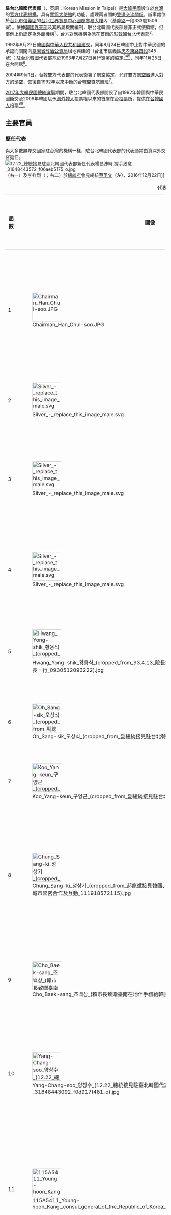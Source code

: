 {{noteTA
|T=zh-hant:駐台北韓國代表部; zh-hans:驻台北韩国代表部;
|1=zh-hant:駐台北韓國代表部; zh-hans:驻台北韩国代表部;
}}
{{infobox Organization
|name             = 駐台北韓國代表部
|native_name      = {{lang|ko|주 타이베이 대한민국 대표부}}<br />
{{lang|en|Korean Mission in Taipei}} 
[[File:Emblem_of_South_Korea.svg|110px]]

|image            = Taipei World Trade Center International Trade Building 20090617.jpg
|size             = 
|formation        = {{Start date|1993|11|25}}
|type             = [[實質大使館|實質大使館]]
|status           = 
|registration_id  = 
|leader_title     = 代表
|leader_name      = [[鄭炳元|鄭炳元]]
|leader_title2    = 
|leader_name2     = 
|subsidiaries     = 
|headquarters     = {{ROC}}[[台北市|台北市]][[信義區_(台北市)|信義區]][[基隆路|基隆路]]一段333號1506室
|num_members      = 
|region_served    = {{ROC-TW}}
|parent_organization = {{flagicon|ROK}} [[大韓民國外交部|大韓民國外交部]]
|website          = {{URL|https://overseas.mofa.go.kr/tw-zh/index.do}}
}}
{{Infobox Chinese
| hide   = no
| hangul = 주 타이베이 대한민국 대표부
| hanja= 駐 타이베이 大韓民國 代表部
| rr     = Ju Taibei Daehanminguk Daepyobu
| mr     = Chu T'aipei Taehanmin'guk Taepyobu
| c      = 駐台北韓國代表部
| p      = Zhù Táiběi Hánguó Dàibiǎo Bù
| poj    =Chù Tâi-pak Hân-kok Tāi-piáu-pō͘
}}

'''駐台北韓國代表部'''（{{kor|諺=주 타이베이 대한민국 대표부|漢=駐 타이베이 大韓民國 代表部|名=南}}，英語：Korean Mission in Taipei）是[[大韓民國|大韓民國]]設立於[[台灣|台灣]]的[[韓國駐外機構列表|官方代表機構]]，具有[[實質大使館|實質大使館]]的功能，處理兩者間的[[中華民國與大韓民國關係|雙邊交流關係]]。辦事處位於[[台北市|台北市]][[信義區_(台北市)|信義區]]的[[台北世界貿易中心國際貿易大樓|台北世界貿易中心國際貿易大樓]]內（[[基隆路|基隆路]]一段333號1506室）。依據[[大韓民國外交部|韓國外交部]]及其所屬機關編制，駐台北韓國代表部雖非正式使領館，但慣例上仍認定為外館機構<ref name="大邱市議會">{{Citation |script-title=ko:대만정부 초청 방문 보고서 |publisher={{lang|ko|{{Link-ko|大邱廣域市議會|대구광역시의회|대구광역시의회}}}} |date=2018-04 |url=https://council.daegu.go.kr/attach/bbs/overseas/8fe67fe5dd697769ede7c7d70e741c91.pdf |archiveurl=https://web.archive.org/web/20191027092019/https://council.daegu.go.kr/attach/bbs/overseas/8fe67fe5dd697769ede7c7d70e741c91.pdf |archivedate=2019-10-27 }}</ref>{{rp|p23}}。台方對應機構為派在[[首爾|首爾]]的[[駐韓國台北代表部|駐韓國台北代表部]]<ref>{{Cite web |url=http://web.roc-taiwan.org/kr_ko/index.html |title=Taipei Mission in Korea |access-date=2016-05-02 |archive-url=https://web.archive.org/web/20160504164721/http://web.roc-taiwan.org/kr_ko/index.html |archive-date=2016-05-04 |dead-url=yes }}</ref>。

1992年8月27日[[1992年中韩建交|韓國與中華人民共和國建交]]，同年8月24日韓國中止對中華民國的承認而關閉向[[臺灣省菸酒公賣局|臺灣省菸酒公賣局]]租地興建的{{link-nan|大韓民國駐中華民國大使館|Gôan Tāi-hân Bîn-kok chù Tiong-kok Tāi-sài-kóan}}（台北市信義區[[忠孝東路|忠孝東路四段]]345號）；駐台北韓國代表部基於1993年7月27日另行簽署的協定<ref>{{Cite book |chapter=Prospects for Taiwan's Membership in the United Nations |author=Lung-chu Chen |title=Taiwan's Expanding Role in the International Arena |editor=Maysing H. Yang |publisher=M.E. Sharpe |date=1997 |page=10 |isbn=1-56324-968-5 |url=https://books.google.co.uk/books?id=A2IWAHsz5VMC&lpg=PA10&dq=Taipei%20Mission%20in%20Korea&pg=PA10#v=onepage&q=Taipei%20Mission%20in%20Korea&f=true }}</ref><ref>[http://www.nytimes.com/1992/08/23/world/china-and-south-korea-planning-to-establish-diplomatic-relations.html China and South Korea Planning To Establish Diplomatic Relations], ''[[New_York_Times|New York Times]]'',  August 23, 1992</ref><ref>[http://www.taiwantoday.tw/ct.asp?xItem=14674&CtNode=122 Seoul tries to mend Taipei tie] {{webarchive|url=https://web.archive.org/web/20160307042046/http://www.taiwantoday.tw/ct.asp?xItem=14674&CtNode=122 |date=2016-03-07 }}, ''[[Taiwan_Today|Taiwan Today]]'', November 8, 1996</ref>，同年11月25日在台開館<ref name="年鑑1994">{{cite book|title=中華民國八十三年外交年鑑|date=1994|isbn=9570047364|author=外交部外交年鑑編輯委員會|publisher=[[中華民國外交部|中華民國外交部]] |page=頁90}}</ref>。

2004年9月1日，台韓雙方代表部的代表簽署了航空協定，允許雙方[[航空器|航空器]]進入對方的[[領空|領空]]，恢復自1992年以來中斷的台韓間直航航班<ref>[http://www.atimes.com/atimes/Korea/FI15Dg01.html Korea-Taiwan flying close to the wind], Andrew Petty, ''[[Asia_Times_Online|Asia Times Online]]'', September 15, 2004 </ref>。

[[2017年大韓民國總統選舉|2017年大韓民國總統選舉]]期間，駐台北韓國代表部開設了自1992年韓國與中華民國斷交及2009年韓國賦予[[韓僑|海外韓人]]投票權以來的首座在台[[投票所|投票所]]，提供[[在台韓國人|在台韓國人]]投票<ref name="投票韓聯社">{{Cite news |script-title=ko:韓공관 없는 대만서 사상 첫 재외투표…"감개무량" |url=http://www.yonhapnews.co.kr/bulletin/2017/04/25/0200000000AKR20170425094900009.HTML |publisher={{lang|ko|[[韓聯社|연합뉴스]]}} |date=2017-04-25 |author={{lang|ko|류정엽}} |archiveurl=https://archive.is/20170606034843/http://www.yonhapnews.co.kr/bulletin/2017/04/25/0200000000AKR20170425094900009.HTML |archivedate=2017-06-06 |deadurl=yes }}</ref><ref name="投票中央社">{{Cite news|title=南韓總統大選台北設投票所 斷交後首次|url=http://www.cna.com.tw/news/firstnews/201704265015-1.aspx|publisher=[[中央社|中央社]]|date=2017-04-26|archiveurl=https://archive.is/20170606034605/http://www.cna.com.tw/news/firstnews/201704265015-1.aspx|archivedate=2017-06-06|deadurl=yes}}</ref>。

==主要官員==
===歷任代表===
與大多數無邦交國家駐台灣的機構一樣，駐台北韓國代表部的代表通常由資深外交官擔任。
[[File:12.22_總統接見駐臺北韓國代表部新任代表楊昌洙時,握手致意_31648443572_f06aeb5175_o.jpg|thumb]]（右一）及李祥烈（{{lang|ko|이상열}}；右二）於[[總統府_(臺灣)|總統府]]會見總統[[蔡英文|蔡英文]]（左），2016年12月22日]]
{|class="wikitable sortable" style="font-size: 100%" align=center
|+ 代表名單<ref name="韓國外交60年">{{Citation |script-title=ko:헌국외교 60년 |url=http://www.mofa.go.kr/state/publication/history60/20100201/11369_file_2009%20dip60_appendix.pdf |archiveurl=https://web.archive.org/web/20160304094536/http://www.mofa.go.kr/state/publication/history60/20100201/11369_file_2009%20dip60_appendix.pdf |archivedate=2016-03-04 |publisher={{lang|ko|[[大韓民國外交通商部|대한민국 외교통상부]]}} |editor={{lang|ko|외교안보연구원 교학과}} |page= |deadurl=yes }}</ref>{{rp|p523}}
! 屆數 !! 圖像 !!姓名 !! 時間 !! 先前職務
----
後續職務 
|-
| 1 
| [[File:Chairman_Han_Chul-soo.JPG|90px]] 
|[[韓哲洙|韓哲洙]]<br>（{{lang|ko|한철수}}）
| 1993年11月─1995年12月 
| [[韓美聯合軍司令部|韓美聯合軍司令部副司令]]<br>駐中華民國大使<br>{{Link-pt|大韓民國駐巴西大使館|Embaixada da Coreia do Sul em Brasília|駐巴西大使}}
----
[[西京大學|西京大學]]校長
|-
| 2 
| [[File:Silver_-_replace_this_image_male.svg|90px]]  
| [[姜敏秀|姜敏秀]]<br>（{{lang|ko|강민수}}）
| 1996年2月─1999年2月 
| {{Link-ko|大韓民國空軍官校|대한민국 공군사관학교|空軍官校校長}}<br>[[大韓民國空軍|空軍參謀次長]]
----
—
|-
| 3 
| [[File:Silver_-_replace_this_image_male.svg|90px]] 
| [[尹海重|尹海重]]<br>（{{lang|ko|윤해중}}）
| 1999年2月─2002年2月 
| [[大韓民國駐日本大使館|駐日本大使館]][[公使|公使]]<br>[[大韓民國駐上海總領事館|駐上海總領事]]
----
駐[[印尼|印尼]]大使
|-
| 4 
| [[File:Silver_-_replace_this_image_male.svg|90px]]  
| [[孫薰|孫薰]]<br>（{{lang|ko|손훈}}）
| 2002年2月─2004年2月
| 駐[[喀麥隆|喀麥隆]]大使<br>駐[[西雅圖|西雅圖]]總領事
----
—
|-
| 5 
| [[File:Hwang_Yong-shik_황용식_(cropped_from_93.4.13_院長接見駐台北韓國代表部黃龍植代表及秦基勳課長一行_0930512093222).jpg|90px]] 
| [[黃龍植|黃龍植]]<br>（{{lang|ko|황용식}}）
| 2004年3月─2006年2月
| 駐[[突尼西亞|突尼西亞]]大使<br>{{Link-ko|大韓民國常駐日內瓦辦事處|주 제네바 대한민국 대표부|常駐日內瓦辦事處}}公使
----
{{Link-ko|外交安保研究院|외교안보연구원}}名譽教授<ref name="忠北日報">{{Cite web |script-title=ko:전 튀니지대사 황용식, 충주대 강연 |publisher={{lang|ko|충북일보}} |url=http://www.inews365.com/news/article.html?no=31171 |archiveurl=https://archive.is/20161125073134/http://www.inews365.com/news/article.html?no=31171 |archivedate=2016-11-25 |accessdate=2016-11-25 |deadurl=yes }}</ref>
|-
| 6 
| [[File:Oh_Sang-sik_오상식_(cropped_from_副總統接見駐台北韓國代表部代表吳相式).jpg|90px]] 
| [[吳相式|吳相式]]<br>（{{lang|ko|오상식}}）
| 2006年2月─2008年9月
| 駐[[加彭|加彭]]大使<br>{{Link-fr|大韓民國駐法國大使館|Ambassade de Corée du Sud en France|駐法國大使館}}公使
----
—
|-
| 7 
| [[File:Koo_Yang-keun_구양근_(cropped_from_副總統接見駐台北韓國代表部新任代表具良根).jpg|90px]] 
| [[具良根|具良根]]<br>（{{lang|ko|구양근}}）
| 2008年9月─2011年9月
|（學術教育界）
----
—
|-
| 8 
| [[File:Chung_Sang-ki_정상기_(cropped_from_郝龍斌接見韓國、歐盟及澳洲駐華代表，盼推動臺北市與國際城市緊密合作及互動_111918572115).jpg|90px]]
| [[丁相基|丁相基]]<br>（{{lang|ko|정상기}}）
| 2011年10月─2014年4月 
| [[大韓民國外交部|外交部]]本部大使<br>駐[[舊金山|舊金山]]總領事
----
外交部東北亞合作大使<ref name="所長簡歷">{{Cite web |script-title=ko:정상기 센터 소장 약력 |url=http://www.korea.kr/common/download.do?fileId=184003313&tblKey=GMN |work={{lang|ko|{{Link-ko|國立外交院|국립외교원|국립외교원 외교안보연구소}}}}  |access-date=2018-06-07 |archiveurl=http://archive.is/CNNGI |archivedate=2019-05-31  |publisher={{lang|ko|[[韓國外交部|대한민국 외교부]]}} |date=2015-06-18 }}</ref>
|-
| 9 
| [[File:Cho_Baek-sang_조백상_(賴市長致贈臺南在地伴手禮給韓國代表趙百相).jpg|90px]] 
| [[趙百相|趙百相]]<br>（{{lang|ko|조백상}}）
| 2014年4月─2016年11月
| {{Link-ko|大韓民國駐越南大使館|주베트남 대한민국 대사관|駐越南公使}}<br>駐[[瀋陽|瀋陽]]總領事
----
{{Link-ko|全國市道知事協議會|전국시도지사협의회|市道知事協議會}}國際化支援室長
|-
| 10 
| [[File:Yang-Chang-soo_양창수_(12.22_總統接見駐臺北韓國代表部新任代表楊昌洙時相互贈禮_31648443092_f0d917f481_o).jpg|90px]] 
| [[楊昌洙|楊昌洙]]<br>（{{lang|ko|양창수}}）
| 2016年11月─2019年5月
| {{Link-ko|京畿道廳|경기도청}}國際關係大使<br>外交部歐洲局長<br>[[大韓民國駐廣州總領事館|駐廣州總領事]]
----
—
|-
| 11 
| [[File:115A5411_Young-hoon_Kang,_consul_general_of_the_Republic_of_Korea_in_Honolulu_(Flickr_id_33531248898).jpg|90px]] 
| [[姜永勳|姜永勳]]<br>（{{lang|ko|강영훈}}）
| 2019年5月─2021年12月
| 駐[[檀香山|檀香山]]總領事<br>外交部南亞太平洋局長<br>{{Link-ko|大韓民國駐澳洲大使館|주오스트레일리아 대한민국 대사관|駐澳洲}}[[公使銜參贊|公使銜參贊]]<ref name="姜英勳">{{Citation |chapter-url=http://archive.is/IBfrm |chapter=강영훈(국영문).pdf |script-title=ko:공관장이력서 주타이베이대표부 |publisher={{lang|ko|[[大韓民國外交部|대한민국 외교부]] 인사운영팀}} |date=2019-05-03 |url=http://www.mofa.go.kr/www/brd/m_4180/view.do?seq=357890&srchFr=&srchTo=&srchWord=&srchTp=&multi_itm_seq=0&itm_seq_1=0&itm_seq_2=0&company_cd=&company_nm=&page=12 |archiveurl=http://archive.is/VIDIo |archivedate=2019-05-21 |accessdate=2019-05-21 |dead-url=no }}</ref>
----
—
|-
| 12
| [[File:Silver_-_replace_this_image_male.svg|90px]] 
| [[鄭炳元|鄭炳元]]<br>（{{lang|ko|정병원}}）
| 2021年12月－
|駐[[溫哥華|溫哥華]]總領事<br>外交部東北亞局長<br>{{Link-ko|大韓民國駐德國大使館|주독일 대한민국 대사관|駐德國}}公使銜參贊<ref name="鄭炳元2016">{{Citation |chapter-url=https://archive.is/iH6Qd |chapter=이력서 .hwp |script-title=ko:배포 즉시 보도해주시기 바랍니다 〔제16-151호 보도자료〕 |publisher={{lang|ko|[[大韓民國外交部|대한민국 외교부]] 인사기획관실}} |date=2016-03-10 |url=http://www.mofa.go.kr/www/brd/m_4080/view.do?seq=341280&srchFr=&srchTo=&srchWord=&srchTp=&multi_itm_seq=0&itm_seq_1=0&itm_seq_2=0&company_cd=&company_nm=&page=671 |archiveurl=http://www.mofa.go.kr/www/brd/m_4080/down.do?brd_id=235&seq=358929&data_tp=A&file_seq=2|archivedate=2022-01-08 |accessdate=2022-01-08 |dead-url=yes}}</ref>
----
—
|}

===歷任副代表===
{|class="wikitable sortable" style="font-size: 100%" align=center
|+ 副代表名單
! 屆數 !! 圖像 !!姓名 !! 時間 !! 先前職務
----
後續職務
|-
| 
| [[File:Silver_-_replace_this_image_male.svg|90px]] 
| 姜光遠<br>（{{lang|ko|강광원}}）
| 1993年11月─1996年2月<br><ref name="審議官">{{Cite news |script-title=ko:人事 |publisher={{lang|ko|[[京鄉新聞|경향신문]]}} |date=1996-02-01 |page=19}}</ref>
| 外務部非洲第1課長<ref>{{Cite news |script-title=ko:人事 |publisher={{lang|ko|[[東亞日報|동아일보]]}} |date=1988-01-23 |page=2}}</ref><br>外務部副理事官<ref>{{Cite news |script-title=ko:訃音 |publisher={{lang|ko|[[京鄉新聞|경향신문]]}} |date=1991-01-17 |page=12}}</ref>
----
{{Link-ko|大韓民國駐沙烏地阿拉伯大使館|주사우디아라비아 대한민국 대사관|駐沙烏地阿拉伯大使}}<ref name="韓國外交60年"/>{{rp|p512}}<br>駐[[羅馬尼亞|羅馬尼亞]]大使<ref name="韓國外交60年"/>{{rp|p504}}<br>外務部非洲中東局審議官<ref name="審議官"/>
|-
|colspan="5"|
|-
| 
| [[File:Silver_-_replace_this_image_male.svg|90px]] 
| 申吉壽<ref>{{Cite news |script-title=ko:상사직원들이 전하는 참사현장 "숙소건물 파도치듯 흔들려" |publisher={{lang|ko|[[京鄉新聞|경향신문]]}} |date=1999-09-22 |page=3}}</ref><br>（{{lang|ko|신길수}}）
| 1997年6月─2000年1月
| 外務部科學資源課長<br>外務部環境合作課長<ref name="申吉壽">{{Citation |chapter-url=https://archive.is/fQVDq |chapter=12-670 외교통상부 공관장 인사(첨부).hwp |script-title=ko:외교통상부 공관장 인사 〔제12-670호 보도자료〕 |publisher={{lang|ko|[[大韓民國外交部|대한민국 외교통상부]] 인사기획관 인사운영팀}} |date=2012-08-21 |url=http://www.mofa.go.kr/www/brd/m_4080/view.do?seq=343549 |archiveurl=https://archive.today/20190531171739/http://www.mofa.go.kr/www/brd/m_4080/view.do?seq=343549 |archivedate=2019-05-31 |accessdate=2019-05-31 |dead-url=no }}</ref> 
----
{{Link-ko|大韓民國駐希臘大使館|주그리스 대한민국 대사관|駐希臘大使}}<br>駐國際民航組織大使兼[[蒙特婁|蒙特婁]]總領事<br>{{Link-ko|大韓民國駐菲律賓大使館|주필리핀 대한민국 대사관|駐菲律賓大使館}}公使<ref name="申吉壽"/>
|-
| 
| [[File:Silver_-_replace_this_image_male.svg|90px]] 
| 全泰東<br>（{{lang|ko|전태동}}）
| 2000年1月─2002年6月
| [[大韓民國駐中國大使館|駐華大使館]]一等秘書<ref name="全泰東">{{Citation |chapter-url=http://archive.fo/g4vgJ |chapter=09149 총영사인사 첨부.HWP |script-title=ko:총영사 인사 〔제09-149호 보도자료〕 |publisher={{lang|ko|[[大韓民國外交部|대한민국 외교통상부]] 인사기획관 인사운영팀}} |date=2009-03-31 |url=http://www.mofa.go.kr/www/brd/m_4080/view.do?seq=321326 |archiveurl=https://archive.today/20190531114227/http://www.mofa.go.kr/www/brd/m_4080/view.do?seq=321326 |archivedate=2019-05-31 |accessdate=2019-05-31 |dead-url=no }}</ref> 
----
駐華大使館公使銜參贊<br>[[大韓民國駐西安總領事館|駐西安總領事]]<ref name="全泰東"/>
|-
|-
| 
| [[File:Silver_-_replace_this_image_male.svg|90px]]
| 朴鎮雄<br>（{{lang|ko|박진웅}}）
| 2002年6月─2004年12月 
| {{Link-ko|大韓民國駐福岡總領事館|주후쿠오카 대한민국 총영사관|駐福岡總領事館}}領事<br>[[大韓民國駐香港總領事館|駐香港總領事館]]領事<ref name="朴鎮雄1">{{Citation |script-title=ja:朴 鎮雄 駐福岡韓国総領事の市長表敬訪問について |publisher={{lang|ja|[[雲仙市|雲仙市]]観光物産まちづくり推進課}} |date=2013-09-17 |url=https://www.city.unzen.nagasaki.jp/file/press/8878290.pdf |archiveurl=https://web.archive.org/web/20190531184202/https://www.city.unzen.nagasaki.jp/file/press/8878290.pdf |archivedate=2019-05-31 |accessdate=2019-05-31 |dead-url=yes }}</ref> 
----
駐福岡總領事<ref name="朴鎮雄1"/><br>[[大韓民國駐青島總領事館|駐青島總領事]]<ref name="朴鎮雄2">{{Citation |chapter-url=http://archive.fo/KDr1D |chapter=박진웅(국영문).pdf |script-title=ko:주칭다오총영사관 |publisher={{lang|ko|[[大韓民國外交部|대한민국 외교부]] 인사운영팀}} |date=2018-02-27 |url=http://www.mofa.go.kr/www/brd/m_4180/view.do?seq=357904&srchFr=&srchTo=&srchWord=&srchTp=&multi_itm_seq=0&itm_seq_1=0&itm_seq_2=0&company_cd=&company_nm=&page=4 |archiveurl=https://archive.today/20190601070016/http://www.mofa.go.kr/www/brd/m_4180/view.do?seq=357904&srchFr=&srchTo=&srchWord=&srchTp=&multi_itm_seq=0&itm_seq_1=0&itm_seq_2=0&company_cd=&company_nm=&page=4 |archivedate=2019-06-01 |accessdate=2019-06-01 |dead-url=no }}</ref>
|-
| 
| [[File:Silver_-_replace_this_image_male.svg|90px]]
| 黃勝炫<br>（{{lang|ko|황승현}}）
| 2004年12月─2007年1月 
| 外交通商部國際法規課長<ref name="黃勝炫徐承烈">{{Citation |chapter-url=http://archive.is/Hejdx |chapter=공관장인사(총23건).hwp |script-title=ko:외교통상부 공관장 인사 〔제12-124호 보도자료〕 |publisher={{lang|ko|[[大韓民國外交部|대한민국 외교통상부]] 인사기획관 인사운영팀}} |date=2012-02-22 |url=http://www.mofa.go.kr/www/brd/m_4080/view.do?seq=341280&srchFr=&srchTo=&srchWord=&srchTp=&multi_itm_seq=0&itm_seq_1=0&itm_seq_2=0&company_cd=&company_nm=&page=671 |archiveurl=https://archive.today/20190531110312/http://www.mofa.go.kr/www/brd/m_4080/view.do?seq=341280&srchFr=&srchTo=&srchWord=&srchTp=&multi_itm_seq=0&itm_seq_1=0&itm_seq_2=0&company_cd=&company_nm=&page=671 |archivedate=2019-05-31 |accessdate=2019-05-31 |dead-url=no }}</ref> 
----
{{Link-ko|大韓民國駐加拿大大使館|주캐나다 대한민국 대사관|駐加拿大大使館}}公使<br>駐青島總領事<ref name="黃勝炫徐承烈"/>
|-
|  
| [[File:Silver_-_replace_this_image_male.svg|90px]] 
| 徐承烈<br>（{{lang|ko|서승열}}）
| 2007年2月─2010年2月 
| 外交通商部東北亞通商課長<br>{{Link-ko|大韓民國駐義大利大使館|주이탈리아 대한민국 대사관|駐義大利大使館}}[[參贊|參贊]]<ref name="黃勝炫徐承烈"/> 
----
駐[[象牙海岸|象牙海岸]]大使<ref name="黃勝炫徐承烈"/>
|-
|colspan="5"|
|-
|  
| [[File:Silver_-_replace_this_image_male.svg|90px]]
| 崔龍鎮<br>（{{lang|ko|최용진}}）
| 2012年2月─2014年2月 
| 駐[[卡達|卡達]]大使館公使銜參贊<br>常駐[[經濟合作暨發展組織|經合組織]]代表部參贊<ref name="崔龍鎮">{{Citation |chapter-url=https://archive.is/2yvMu |chapter=14-211 attachment.hwp |script-title=ko:공관장 인사(대사) 〔제14-211호 보도자료〕 |publisher={{lang|ko|[[大韓民國外交部|대한민국 외교통상부]] 인사기획관 인사운영팀}} |date=2014-04-09 |url=http://www.mofa.go.kr/www/brd/m_4080/view.do?seq=349970 |archiveurl=https://archive.today/20190531112616/http://www.mofa.go.kr/www/brd/m_4080/view.do?seq=349970 |archivedate=2019-05-31 |accessdate=2019-05-31 |dead-url=no }}</ref> 
----
駐[[尼泊爾|尼泊爾]]大使<ref name="崔龍鎮"/>
|-
| 
| [[File:Chin_Ki-hoon_진기훈_(U.S._Navy_photo_170222-N-GB136-052_Korean,_German_ambassadors_see_Afghan_Air_Force_progress).jpg|90px]] 
| 秦基勳<br>（{{lang|ko|진기훈}}）
| 2014年2月─2015年8月
| 駐[[成都|成都]]總領事館副總領事<ref name="秦基勳">{{Citation |chapter-url=https://archive.is/wLVDv |chapter=진기훈(국영문).pdf |script-title=ko:주투르크메니스탄대사관 |publisher={{lang|ko|[[大韓民國外交部|대한민국 외교부]] 인사운영팀}} |date=2018-02-27 |url=http://www.mofa.go.kr/www/brd/m_4180/view.do?seq=357885 |archiveurl=https://archive.today/20190531130432/http://www.mofa.go.kr/www/brd/m_4180/view.do?seq=357885 |archivedate=2019-05-31 |accessdate=2019-05-31 |dead-url=no }}</ref> 
----
駐[[阿富汗|阿富汗]]大使<br>駐[[土庫曼|土庫曼]]大使<ref name="秦基勳"/>
|-
| 
| [[File:Lee_Sang-ryul_이상열_(12.22_總統接見駐臺北韓國代表部新任代表楊昌洙時,握手致意_31648443572_f06aeb5175_o).jpg|90px]] 
| 李祥烈<br>（{{lang|ko|이상열}}）
| 2015年8月─2017年2月
| {{Link-ko|大韓民國駐捷克大使館|주체코 대한민국 대사관|駐捷克大使館}}公使銜參贊<br>駐法國大使館參贊<ref name="李祥烈">{{Citation |chapter-url=http://archive.is/sl5sz <!-- 暫--> |chapter=이상열(국영문).pdf |script-title=ko:주코트디부아르대사관 |publisher={{lang|ko|[[大韓民國外交部|대한민국 외교부]] 인사운영팀}} |date=2019-05-03 |url=http://www.mofa.go.kr/www/brd/m_4180/view.do?seq=357896 |archiveurl=https://archive.today/20190531132631/http://www.mofa.go.kr/www/brd/m_4180/view.do?seq=357896 |archivedate=2019-05-31 |accessdate=2019-05-31 |dead-url=no }}</ref> 
----
駐象牙海岸大使<br>駐法國大使館公使<ref name="李祥烈"/>
|-
| 
| [[File:朴起準_박기준_(駐大阪辦事處李世丙處長會晤駐神戶大韓民國朴起準總領事等人).jpg|90px]] 
| 朴起準<br>（{{lang|ko|박기준}}）
| 2017年2月─2018年10月
| 駐福岡總領事館副總領事<ref name="朴起準">{{Citation |chapter-url=http://archive.is/ckTnS |chapter=박기준(국영문).pdf |script-title=ko:주고베총영사관 |publisher={{lang|ko|[[大韓民國外交部|대한민국 외교부]] 인사운영팀}} |date=2018-10-05 |url=http://www.mofa.go.kr/www/brd/m_4180/view.do?seq=358018 |archiveurl=https://archive.today/20190531135333/http://www.mofa.go.kr/www/brd/m_4180/view.do?seq=358018 |archivedate=2019-05-31 |accessdate=2019-05-31 |dead-url=no }}</ref> 
----
駐[[神戶|神戶]]總領事<ref name="朴起準"/>
|-
|colspan="5"|
|-
|
| [[File:洪淳昌_홍순창_(駐台北韓國代表部副代表洪淳昌至台中市政府拜會).jpg|90px]] 
| 洪淳昌<br>（{{lang|ko|홍순창}}）
| 2019年<ref name="台中市政府">{{Cite web |title=韓駐台副代表拜會中市府 持續拓展城市交流 |publisher=[[台中市政府|台中市政府]]秘書處 |date=2019-10-24 |url=https://www.taichung.gov.tw/1395605/post |archiveurl=http://archive.is/xbesV |archivedate=2019-10-27}}</ref>─
| {{Link-ko|大韓民國駐新加坡大使館|주싱가포르 대한민국 대사관|駐新加坡大使館}}公使銜參贊<ref>{{Citation |script-title=ko:"진안사랑장학재단 해외역사탐방단(1팀)" 대상 설명회 개최 |publisher={{lang|ko|{{Link-ko|大韓民國駐新加坡大使館|주싱가포르 대한민국 대사관|주싱가포르 대한민국 대사관}}}} |date=2017-10-16 |url=http://overseas.mofa.go.kr/sg-ko/brd/m_11934/view.do?seq=1332295&srchFr=&srchTo=&srchWord=&srchTp=&multi_itm_seq=0&itm_seq_1=0&itm_seq_2=0&company_cd=&company_nm= |archiveurl=https://archive.today/20191027091725/http://overseas.mofa.go.kr/sg-ko/brd/m_11934/view.do?seq=1332295&srchFr=&srchTo=&srchWord=&srchTp=&multi_itm_seq=0&itm_seq_1=0&itm_seq_2=0&company_cd=&company_nm= |archivedate=2019-10-27 |access-date=2019-10-27 |dead-url=no }}</ref>、參贊<ref name="越南畫報">{{Cite news |script-title=ko:AM전산회계법인-달랏대학교, 산학협력센터 개소 |publisher={{lang|ko|{{Link-vi|越南畫報|Báo Ảnh Việt Nam|베트남 픽토리알}}}} |date=2018-06-02 |url=https://vietnam.vnanet.vn/korean/am전산회계법인-달/373199.html |archiveurl=http://archive.is/7nEMQ |archivedate=2019-10-27}}</ref><br>駐[[胡志明市|胡志明市]]總領事館副總領事<ref name="大邱市議會"/>{{rp|p22}}<br>外交部在外國民保護課長<ref name="大邱市議會"/>{{rp|p22}}
----
—
|}

==參考==
{{portal box|國際關係|大韓民國|中華民國|台灣}}
{{reflist}}

==外部連結==
*[http://taiwan.mofa.go.kr 駐台北韓國代表部] {{zh-hant}}{{ko}}
{{韓國駐外機構}}
{{外國駐台機構}}

[[Category:台灣與韓國關係|駐]]
[[Category:中華民國與韓國關係|駐]]
[[Category:韓國駐外機構|台]]
[[Category:外國駐台機構|韓]]
[[Category:駐中華民國實質大使館|Category:駐中華民國實質大使館]]
[[Category:信義計畫區|Category:信義計畫區]]
[[Category:1993年台灣建立|Category:1993年台灣建立]]
[[Category:1993年建立政府機構|Category:1993年建立政府機構]]